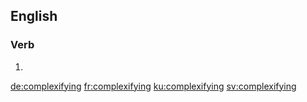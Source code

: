 ==English==

===Verb===
{{head|en|present participle}}

# {{present participle of|complexify|lang=en}}

[[de:complexifying]]
[[fr:complexifying]]
[[ku:complexifying]]
[[sv:complexifying]]